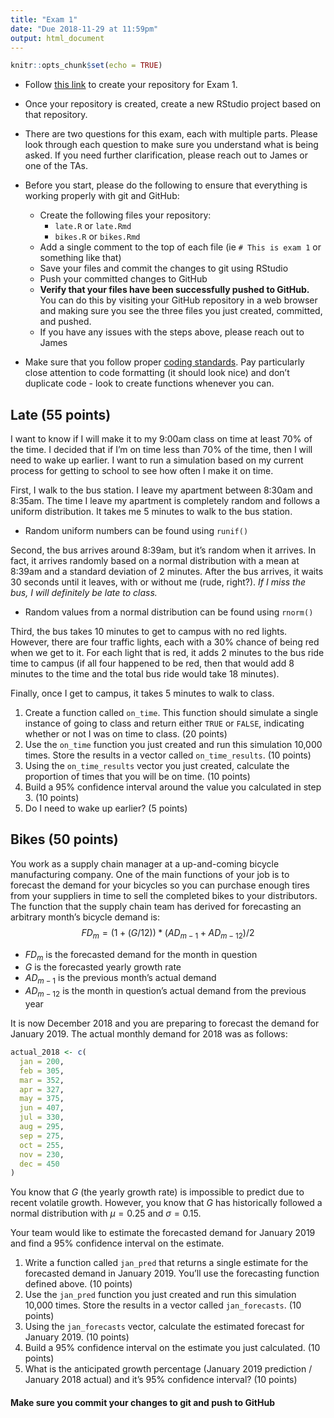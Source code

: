 ```yaml
---
title: "Exam 1"
date: "Due 2018-11-29 at 11:59pm"
output: html_document
---
```


```r
knitr::opts_chunk$set(echo = TRUE)
```

+ Follow [this link](https://classroom.github.com/a/SNOajqnN) to create your 
repository for Exam 1.

+ Once your repository is created, create a new RStudio project based on that
repository.

+ There are two questions for this exam, each with multiple parts. Please look
through each question to make sure you understand what is being asked. If you need
further clarification, please reach out to James or one of the TAs.

+ Before you start, please do the following to ensure that everything is working
properly with git and GitHub:
    + Create the following files your repository:
        + `late.R` or `late.Rmd`
        + `bikes.R` or `bikes.Rmd`
    + Add a single comment to the top of each file (ie `# This is exam 1` or 
    something like that)
    + Save your files and commit the changes to git using RStudio
    + Push your committed changes to GitHub
    + **Verify that your files have been successfully pushed to GitHub.** You
    can do this by visiting your GitHub repository in a web browser and making
    sure you see the three files you just created, committed, and pushed.
    + If you have any issues with the steps above, please reach out to James
    
+ Make sure that you follow proper [coding standards](coding-standards.html).
Pay particularly close attention to code formatting (it should look nice) and
don't duplicate code - look to create functions whenever you can.
    
## Late (55 points)
I want to know if I will make it to my 9:00am class on time at least 70% of the
time. I decided that if I’m on time less than 70% of the time, then I will need
to wake up earlier. I want to run a simulation based on my current process for
getting to school to see how often I make it on time.

First, I walk to the bus station. I leave my apartment between 8:30am and
8:35am. The time I leave my apartment is completely random and follows a uniform
distribution. It takes me 5 minutes to walk to the bus station.

  + Random uniform numbers can be found using `runif()`
  
Second, the bus arrives around 8:39am, but it’s random when it arrives. In fact,
it arrives randomly based on a normal distribution with a mean at 8:39am and a
standard deviation of 2 minutes. After the bus arrives, it waits 30 seconds
until it leaves, with or without me (rude, right?). *If I miss the bus, I will
definitely be late to class.*

  + Random values from a normal distribution can be found using `rnorm()`
  
Third, the bus takes 10 minutes to get to campus with no red lights. However,
there are four traffic lights, each with a 30% chance of being red when we get
to it. For each light that is red, it adds 2 minutes to the bus ride time to
campus (if all four happened to be red, then that would add 8 minutes to the
time and the total bus ride would take 18 minutes).

Finally, once I get to campus, it takes 5 minutes to walk to class.

1. Create a function called `on_time`. This function should simulate a single
instance of going to class and return either `TRUE` or `FALSE`, indicating
whether or not I was on time to class. (20 points)
2. Use the `on_time` function you just created and run this simulation 10,000
times. Store the results in a vector called `on_time_results`. (10 points)
3. Using the `on_time_results` vector you just created, calculate the proportion
of times that you will be on time. (10 points)
4. Build a 95% confidence interval around the value you calculated in step 3.
(10 points)
5. Do I need to wake up earlier? (5 points)

## Bikes (50 points)
You work as a supply chain manager at a up-and-coming bicycle manufacturing
company. One of the main functions of your job is to forecast the demand for
your bicycles so you can purchase enough tires from your suppliers in time to
sell the completed bikes to your distributors. The function that the supply
chain team has derived for forecasting an arbitrary month's bicycle demand is:
$$
FD_m = (1 + (G / 12)) * (AD_{m-1} + AD_{m-12}) / 2
$$

  + $FD_m$ is the forecasted demand for the month in question
  + $G$ is the forecasted yearly growth rate
  + $AD_{m-1}$ is the previous month's actual demand
  + $AD_{m-12}$ is the month in question's actual demand from the previous year
  
It is now December 2018 and you are preparing to forecast the demand for January
2019. The actual monthly demand for 2018 was as follows:

```r
actual_2018 <- c(
  jan = 200,
  feb = 305,
  mar = 352,
  apr = 327,
  may = 375,
  jun = 407,
  jul = 330,
  aug = 295,
  sep = 275,
  oct = 255,
  nov = 230,
  dec = 450
)
```

You know that $G$ (the yearly growth rate) is impossible to predict due to
recent volatile growth. However, you know that $G$ has historically followed a
normal distribution with $\mu = 0.25$ and $\sigma = 0.15$.

Your team would like to estimate the forecasted demand for January 2019 and find
a 95% confidence interval on the estimate.

1. Write a function called `jan_pred` that returns a single estimate for the
forecasted demand in January 2019. You'll use the forecasting function defined
above. (10 points) 
2. Use the `jan_pred` function you just created and run this simulation 10,000
times. Store the results in a vector called `jan_forecasts`. (10 points)
3. Using the `jan_forecasts` vector, calculate the estimated forecast for
January 2019. (10 points)
4. Build a 95% confidence interval on the estimate you just calculated. (10
points)
5. What is the anticipated growth percentage (January 2019 prediction / January
2018 actual) and it's 95% confidence interval? (10 points)

#### **Make sure you commit your changes to git and push to GitHub**
